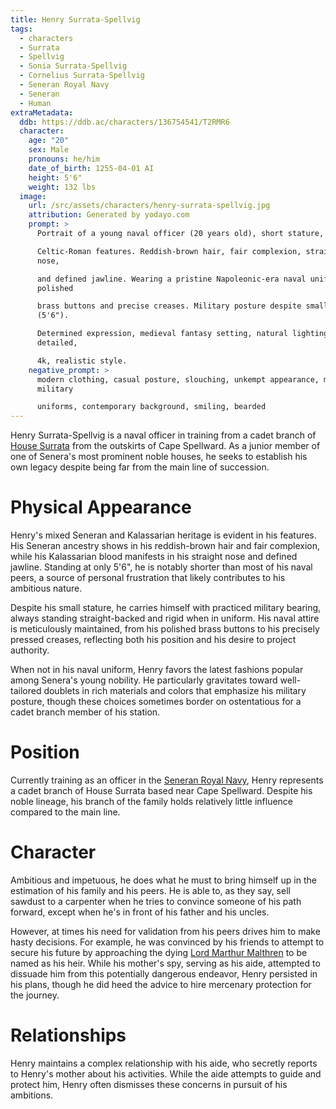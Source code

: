 ```yaml
---
title: Henry Surrata-Spellvig
tags:
  - characters
  - Surrata
  - Spellvig
  - Sonia Surrata-Spellvig
  - Cornelius Surrata-Spellvig
  - Seneran Royal Navy
  - Seneran
  - Human
extraMetadata:
  ddb: https://ddb.ac/characters/136754541/T2RMR6
  character:
    age: "20"
    sex: Male
    pronouns: he/him
    date_of_birth: 1255-04-01 AI
    height: 5'6"
    weight: 132 lbs
  image:
    url: /src/assets/characters/henry-surrata-spellvig.jpg
    attribution: Generated by yodayo.com
    prompt: >
      Portrait of a young naval officer (20 years old), short stature, mixed 

      Celtic-Roman features. Reddish-brown hair, fair complexion, straight Roman
      nose, 

      and defined jawline. Wearing a pristine Napoleonic-era naval uniform with
      polished 

      brass buttons and precise creases. Military posture despite small frame
      (5'6"). 

      Determined expression, medieval fantasy setting, natural lighting, highly
      detailed, 

      4k, realistic style.
    negative_prompt: >
      modern clothing, casual posture, slouching, unkempt appearance, modern
      military 

      uniforms, contemporary background, smiling, bearded
---
```


Henry Surrata-Spellvig is a naval officer in training from a cadet branch of
[House Surrata](/families/surrata/) from the outskirts of Cape Spellward.
As a junior member of one of Senera's most prominent noble houses, he seeks to
establish his own legacy despite being far from the main line of succession.

# Physical Appearance

Henry's mixed Seneran and Kalassarian heritage is evident in his features. His
Seneran ancestry shows in his reddish-brown hair and fair complexion, while his
Kalassarian blood manifests in his straight nose and defined jawline. Standing
at only 5'6", he is notably shorter than most of his naval peers, a source of
personal frustration that likely contributes to his ambitious nature.

Despite his small stature, he carries himself with practiced military bearing,
always standing straight-backed and rigid when in uniform. His naval attire is
meticulously maintained, from his polished brass buttons to his precisely
pressed creases, reflecting both his position and his desire to project
authority.

When not in his naval uniform, Henry favors the latest fashions popular among
Senera's young nobility. He particularly gravitates toward well-tailored
doublets in rich materials and colors that emphasize his military posture,
though these choices sometimes border on ostentatious for a cadet branch member
of his station.

# Position

Currently training as an officer in the
[Seneran Royal Navy](/organizations/seneran-royal-navy/), Henry represents
a cadet branch of House Surrata based near Cape Spellward. Despite his noble
lineage, his branch of the family holds relatively little influence compared to
the main line.

# Character

Ambitious and impetuous, he does what he must to bring himself up in the
estimation of his family and his peers. He is able to, as they say, sell sawdust
to a carpenter when he tries to convince someone of his path forward, except
when he's in front of his father and his uncles.

However, at times his need for validation from his peers drives him to make
hasty decisions. For example, he was convinced by his friends to attempt to
secure his future by approaching the dying
[Lord Marthur Malthren](/characters/marthur-malthren/) to be named as his heir. While
his mother's spy, serving as his aide, attempted to dissuade him from this
potentially dangerous endeavor, Henry persisted in his plans, though he did heed
the advice to hire mercenary protection for the journey.

# Relationships

Henry maintains a complex relationship with his aide, who secretly reports to
Henry's mother about his activities. While the aide attempts to guide and
protect him, Henry often dismisses these concerns in pursuit of his ambitions.
